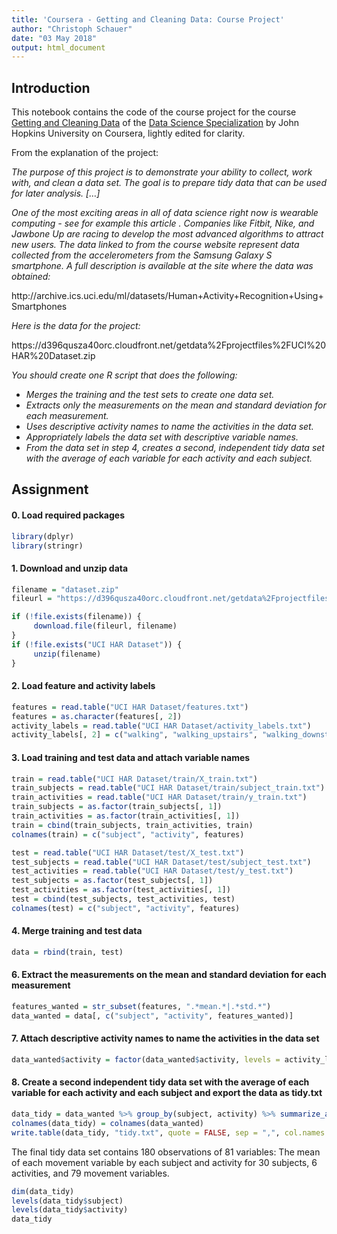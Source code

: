 ```yaml
---
title: 'Coursera - Getting and Cleaning Data: Course Project'
author: "Christoph Schauer"
date: "03 May 2018"
output: html_document
---
```


## Introduction

This notebook contains the code of the course project for the course [Getting and Cleaning Data](https://www.coursera.org/learn/data-cleaning) of the [Data Science Specialization](https://www.coursera.org/specializations/jhu-data-science) by John Hopkins University on Coursera, lightly edited for clarity. 

From the explanation of the project:

*The purpose of this project is to demonstrate your ability to collect, work with, and clean a data set. The goal is to prepare tidy data that can be used for later analysis. [...]*

*One of the most exciting areas in all of data science right now is wearable computing - see for example this article . Companies like Fitbit, Nike, and Jawbone Up are racing to develop the most advanced algorithms to attract new users. The data linked to from the course website represent data collected from the accelerometers from the Samsung Galaxy S smartphone. A full description is available at the site where the data was obtained:*

http://archive.ics.uci.edu/ml/datasets/Human+Activity+Recognition+Using+Smartphones

*Here is the data for the project:*

https://d396qusza40orc.cloudfront.net/getdata%2Fprojectfiles%2FUCI%20HAR%20Dataset.zip

*You should create one R script that does the following:*     

* *Merges the training and the test sets to create one data set.*
* *Extracts only the measurements on the mean and standard deviation for each measurement.*
* *Uses descriptive activity names to name the activities in the data set.*
* *Appropriately labels the data set with descriptive variable names.*
* *From the data set in step 4, creates a second, independent tidy data set with the average of each variable for each activity and each subject.*


## Assignment 

#### 0. Load required packages
```r
library(dplyr)
library(stringr)
```

#### 1. Download and unzip data
```r
filename = "dataset.zip"
fileurl = "https://d396qusza40orc.cloudfront.net/getdata%2Fprojectfiles%2FUCI%20HAR%20Dataset.zip"

if (!file.exists(filename)) {
     download.file(fileurl, filename)
}
if (!file.exists("UCI HAR Dataset")) {
     unzip(filename)
}     
```

#### 2. Load feature and activity labels
```r
features = read.table("UCI HAR Dataset/features.txt")
features = as.character(features[, 2])
activity_labels = read.table("UCI HAR Dataset/activity_labels.txt")
activity_labels[, 2] = c("walking", "walking_upstairs", "walking_downstairs", "sitting", "standing", "laying")
```

#### 3. Load training and test data and attach variable names
```r
train = read.table("UCI HAR Dataset/train/X_train.txt")
train_subjects = read.table("UCI HAR Dataset/train/subject_train.txt")
train_activities = read.table("UCI HAR Dataset/train/y_train.txt")
train_subjects = as.factor(train_subjects[, 1])
train_activities = as.factor(train_activities[, 1])
train = cbind(train_subjects, train_activities, train)
colnames(train) = c("subject", "activity", features)

test = read.table("UCI HAR Dataset/test/X_test.txt")
test_subjects = read.table("UCI HAR Dataset/test/subject_test.txt")
test_activities = read.table("UCI HAR Dataset/test/y_test.txt")
test_subjects = as.factor(test_subjects[, 1])
test_activities = as.factor(test_activities[, 1])
test = cbind(test_subjects, test_activities, test)
colnames(test) = c("subject", "activity", features)
```

#### 4. Merge training and test data
```r
data = rbind(train, test)
```

#### 6. Extract the measurements on the mean and standard deviation for each measurement
```r
features_wanted = str_subset(features, ".*mean.*|.*std.*")   
data_wanted = data[, c("subject", "activity", features_wanted)] 
```

#### 7. Attach descriptive activity names to name the activities in the data set
```r
data_wanted$activity = factor(data_wanted$activity, levels = activity_labels[, 1], labels = activity_labels[, 2])
```

#### 8. Create a second independent tidy data set with the average of each variable for each activity and each subject and export the data as tidy.txt
```r
data_tidy = data_wanted %>% group_by(subject, activity) %>% summarize_all(mean)
colnames(data_tidy) = colnames(data_wanted)
write.table(data_tidy, "tidy.txt", quote = FALSE, sep = ",", col.names = TRUE, row.names = FALSE)
```

The final tidy data set contains 180 observations of 81 variables: The mean of each movement variable by each subject and activity for 30 subjects, 6 activities, and 79 movement variables.

```r
dim(data_tidy)
levels(data_tidy$subject)
levels(data_tidy$activity)
data_tidy
```